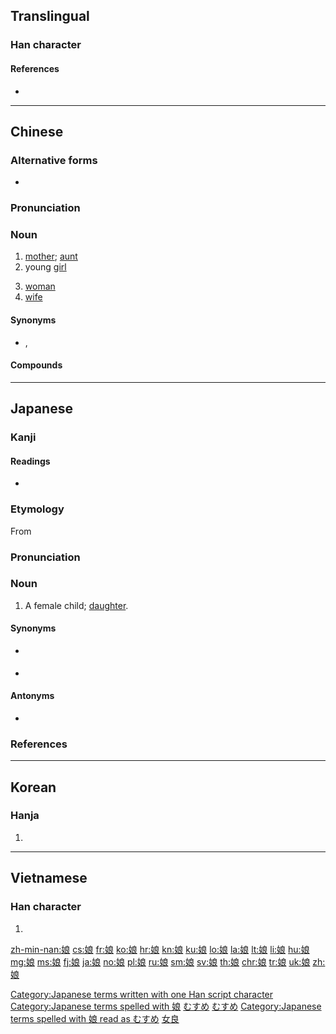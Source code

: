 {{also|孃|嬢}}
==Translingual==
{{stroke order|strokes=10}}

===Han character===
{{Han char|rn=38|rad=女|as=07|sn=10|four=43432|canj=VIAV|ids=⿰女良}}

====References====
* {{Han ref|kx=0262.160|dkj=06304|dj=0529.060|hdz=21054.050|uh=5A18|ud=23064|bh=AE51|bd=44625}}

----

==Chinese==
{{zh-forms}}

===Alternative forms===
* {{zh-l|孃}}

===Pronunciation===
{{zh-pron
|m=niáng
|c=noeng4
|h=pfs=ngiòng
|mn=niâ/niû/liông
|mn_note=liông is literary
|w=3nyan
|mc=y
|cat=n}}

===Noun===
{{zh-noun}}

# [[mother]]; [[aunt]]
# young [[girl]]
#: {{zh-x|姑娘|girl}}
# [[woman]]
# [[wife]]

====Synonyms====
* {{sense|mother}} {{zh-l|母親}}, {{zh-l|媽媽}}

====Compounds====
{{der3
|{{zh-l|娘家}}
|{{zh-l|娘舅}}
|{{zh-l|娘老子|tr=niáng lǎozi}}
|{{zh-l|娘娘|tr=niángniāng}}
|{{zh-l|娘親}}
|{{zh-l|娘兒}}
|{{zh-l|娘兒們}}
|{{zh-l|娘胎}}
|{{zh-l|娘姨}}
|{{zh-l|娘子}}
|{{zh-l|娘子軍}}
}}

{{zh-cat|Family}}

----

==Japanese==

===Kanji===
{{ja-kanji|grade=c|rs=女07}}

====Readings====
* {{ja-readings|on=[[じょう]] (jō)|kun=[[むすめ]] (musume)}}

===Etymology===
From {{compound|生す|女|tr1=musu|tr2=me|t1=to beget|t2=female|lang=ja}}

===Pronunciation===
{{ja-pron|むすめ|acc=o|yomi=kun|acc_ref=NHK}}

===Noun===
{{ja-noun|むすめ}}

# A female child; [[daughter]].

====Synonyms====
* {{l|ja|娘さん}} {{qualifier|honorific}}
* {{l|ja|お嬢さん}} {{qualifier|honorific}}

====Antonyms====
* {{ja-r|息子|むすこ|musuko}}

===References===
<references />

[[Category:Japanese terms written with one Han script character]]
[[Category:Japanese terms spelled with 娘]]
[[Category:ja:Family|むすめ]]
[[Category:Japanese basic words|むすめ]]
[[Category:Japanese terms spelled with 娘 read as むすめ]]

----

==Korean==

===Hanja===
{{ko-hanja|hangeul=낭|mr=nang}}

# {{defn|lang=ko|sort=女07}}

[[Category:CJKV simplified characters which already existed as traditional characters|女良]]

----

==Vietnamese==

===Han character===
{{vi-hantu|[[nương]], [[nàng]], [[nường]]|rs=女07}}

# {{defn|lang=vi|sort=女07}}

[[zh-min-nan:娘]]
[[cs:娘]]
[[fr:娘]]
[[ko:娘]]
[[hr:娘]]
[[kn:娘]]
[[ku:娘]]
[[lo:娘]]
[[la:娘]]
[[lt:娘]]
[[li:娘]]
[[hu:娘]]
[[mg:娘]]
[[ms:娘]]
[[fj:娘]]
[[ja:娘]]
[[no:娘]]
[[pl:娘]]
[[ru:娘]]
[[sm:娘]]
[[sv:娘]]
[[th:娘]]
[[chr:娘]]
[[tr:娘]]
[[uk:娘]]
[[zh:娘]]